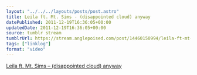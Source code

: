 ```yaml
---
layout: "../../../layouts/posts/post.astro"
title: Leila ft. Mt. Sims - (disappointed cloud) anyway
datePublished: 2011-12-19T16:36:05+00:00
updatedDate: 2011-12-19T16:36:05+00:00
source: tumblr stream
tumblrUrl: https://stream.anglepoised.com/post/14460150994/leila-ft-mt-sims-disappointed-cloud-anyway
tags: ["linklog"]
format: "video"
---
```



<YouTube id="https://www.youtube.com/watch?v=B9yxom0QweI" />

[Leila ft. Mt. Sims &#8211; (disappointed cloud) anyway][1]

[1]: https://www.youtube.com/watch?v=B9yxom0QweI
